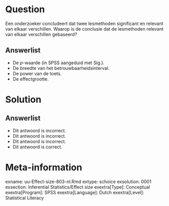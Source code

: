 Question
========
  
Een onderzoeker concludeert dat twee lesmethoden significant en relevant van elkaar verschillen. Waarop is de conclusie dat de lesmethoden relevant van elkaar verschillen gebaseerd?
  
Answerlist
----------
* De $p$-waarde (in SPSS aangeduid met Sig.).
* De breedte van het betrouwbaarheidsinterval. 
* De power van de toets.
* De effectgrootte. 

Solution
========

Answerlist
----------
* Dit antwoord is incorrect.
* Dit antwoord is incorrect.
* Dit antwoord is incorrect.
* Dit antwoord is correct.

Meta-information
================
exname: uu-Effect-size-803-nl.Rmd
extype: schoice
exsolution: 0001
exsection: Inferential Statistics/Effect size
exextra[Type]: Conceptual
exextra[Program]: SPSS
exextra[Language]: Dutch
exextra[Level]: Statistical Literacy